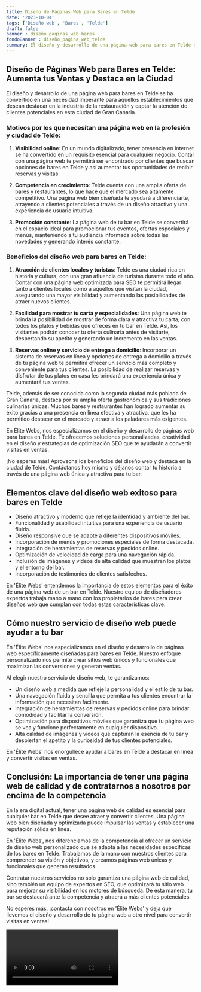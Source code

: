 ```yaml
---
title: Diseño de Páginas Web para Bares en Telde
date: '2023-10-04'
tags: ['Diseño web', 'Bares', 'Telde']
draft: false
banner : diseño_paginas_web_bares
fondoBanner : diseño_pagina_web_telde
summary: El diseño y desarrollo de una página web para bares en Telde se ha convertido en una necesidad imperante para aquellos establecimientos que desean destacar en la industria de la restauración y captar la atención de clientes potenciales en esta ciudad de Gran Canaria.
---
```


## Diseño de Páginas Web para Bares en Telde: Aumenta tus Ventas y Destaca en la Ciudad

El diseño y desarrollo de una página web para bares en Telde se ha convertido en una necesidad imperante para aquellos establecimientos que desean destacar en la industria de la restauración y captar la atención de clientes potenciales en esta ciudad de Gran Canaria.

### Motivos por los que necesitan una página web en la profesión y ciudad de Telde:

1. **Visibilidad online**: En un mundo digitalizado, tener presencia en internet se ha convertido en un requisito esencial para cualquier negocio. Contar con una página web te permitirá ser encontrado por clientes que buscan opciones de bares en Telde y así aumentar tus oportunidades de recibir reservas y visitas.

2. **Competencia en crecimiento**: Telde cuenta con una amplia oferta de bares y restaurantes, lo que hace que el mercado sea altamente competitivo. Una página web bien diseñada te ayudará a diferenciarte, atrayendo a clientes potenciales a través de un diseño atractivo y una experiencia de usuario intuitiva.

3. **Promoción constante**: La página web de tu bar en Telde se convertirá en el espacio ideal para promocionar tus eventos, ofertas especiales y menús, manteniendo a tu audiencia informada sobre todas las novedades y generando interés constante.

### Beneficios del diseño web para bares en Telde:

1. **Atracción de clientes locales y turistas**: Telde es una ciudad rica en historia y cultura, con una gran afluencia de turistas durante todo el año. Contar con una página web optimizada para SEO te permitirá llegar tanto a clientes locales como a aquellos que visitan la ciudad, asegurando una mayor visibilidad y aumentando las posibilidades de atraer nuevos clientes.

2. **Facilidad para mostrar tu carta y especialidades**: Una página web te brinda la posibilidad de mostrar de forma clara y atractiva tu carta, con todos los platos y bebidas que ofreces en tu bar en Telde. Así, los visitantes podrán conocer tu oferta culinaria antes de visitarte, despertando su apetito y generando un incremento en las ventas.

3. **Reservas online y servicio de entrega a domicilio**: Incorporar un sistema de reservas en línea y opciones de entrega a domicilio a través de tu página web te permitirá ofrecer un servicio más completo y conveniente para tus clientes. La posibilidad de realizar reservas y disfrutar de tus platos en casa les brindará una experiencia única y aumentará tus ventas.

Telde, además de ser conocida como la segunda ciudad más poblada de Gran Canaria, destaca por su amplia oferta gastronómica y sus tradiciones culinarias únicas. Muchos bares y restaurantes han logrado aumentar su éxito gracias a una presencia en línea efectiva y atractiva, que les ha permitido destacar en el mercado y atraer a los paladares más exigentes.

En Élite Webs, nos especializamos en el diseño y desarrollo de páginas web para bares en Telde. Te ofrecemos soluciones personalizadas, creatividad en el diseño y estrategias de optimización SEO que te ayudarán a convertir visitas en ventas.

¡No esperes más! Aprovecha los beneficios del diseño web y destaca en la ciudad de Telde. Contáctanos hoy mismo y déjanos contar tu historia a través de una página web única y atractiva para tu bar.

<GifSeo />

<Cta />

## Elementos clave del diseño web exitoso para bares en Telde

- Diseño atractivo y moderno que refleje la identidad y ambiente del bar.
- Funcionalidad y usabilidad intuitiva para una experiencia de usuario fluida.
- Diseño responsive que se adapte a diferentes dispositivos móviles.
- Incorporación de menús y promociones especiales de forma destacada.
- Integración de herramientas de reservas y pedidos online.
- Optimización de velocidad de carga para una navegación rápida.
- Inclusión de imágenes y vídeos de alta calidad que muestren los platos y el entorno del bar.
- Incorporación de testimonios de clientes satisfechos.

En 'Élite Webs' entendemos la importancia de estos elementos para el éxito de una página web de un bar en Telde. Nuestro equipo de diseñadores expertos trabaja mano a mano con los propietarios de bares para crear diseños web que cumplan con todas estas características clave. 

## Cómo nuestro servicio de diseño web puede ayudar a tu bar

En 'Élite Webs' nos especializamos en el diseño y desarrollo de páginas web específicamente diseñadas para bares en Telde. Nuestro enfoque personalizado nos permite crear sitios web únicos y funcionales que maximizan las conversiones y generan ventas.

Al elegir nuestro servicio de diseño web, te garantizamos:

- Un diseño web a medida que refleje la personalidad y el estilo de tu bar.
- Una navegación fluida y sencilla que permita a tus clientes encontrar la información que necesitan fácilmente.
- Integración de herramientas de reservas y pedidos online para brindar comodidad y facilitar la conversión.
- Optimización para dispositivos móviles que garantiza que tu página web se vea y funcione perfectamente en cualquier dispositivo.
- Alta calidad de imágenes y vídeos que capturan la esencia de tu bar y despiertan el apetito y la curiosidad de tus clientes potenciales.

En 'Élite Webs' nos enorgullece ayudar a bares en Telde a destacar en línea y convertir visitas en ventas. 

## Conclusión: La importancia de tener una página web de calidad y de contratarnos a nosotros por encima de la competencia

En la era digital actual, tener una página web de calidad es esencial para cualquier bar en Telde que desee atraer y convertir clientes. Una página web bien diseñada y optimizada puede impulsar las ventas y establecer una reputación sólida en línea.

En 'Élite Webs', nos diferenciamos de la competencia al ofrecer un servicio de diseño web personalizado que se adapta a las necesidades específicas de los bares en Telde. Trabajamos de la mano con nuestros clientes para comprender su visión y objetivos, y creamos páginas web únicas y funcionales que generan resultados.

Contratar nuestros servicios no solo garantiza una página web de calidad, sino también un equipo de expertos en SEO, que optimizará tu sitio web para mejorar su visibilidad en los motores de búsqueda. De esta manera, tu bar se destacará ante la competencia y atraerá a más clientes potenciales.

No esperes más, ¡contacta con nosotros en 'Élite Webs' y deja que llevemos el diseño y desarrollo de tu página web a otro nivel para convertir visitas en ventas!

<Video />

<CtaBot job='Bares' city='Telde'/>

<Gmaps query='Telde+españa+maps' />
